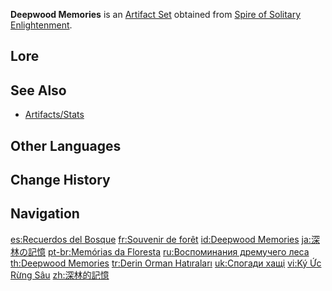 {{Artifact Set Infobox
|id        = 521
|flower    = Labyrinth Wayfarer
|plume     = Scholar of Vines
|sands     = A Time of Insight
|goblet    = Lamp of the Lost
|circlet   = Laurel Coronet
|2pcBonus  = {{Color|[[Dendro DMG Bonus]]}} +15%
|4pcBonus  = After [[Elemental Skill]]s or [[Elemental Burst|Bursts]] hit opponents, the targets' [[Dendro RES]] will be decreased by 30% for 8s. This effect can be triggered even if the equipping character is not on the field.
|source4.1 = [[Spire of Solitary Enlightenment]]
|source5.1 = [[Spire of Solitary Enlightenment]]
|source5.2 = [[Artifact Strongbox: Deepwood Memories]]
|eff_att1  = Elemental DMG Bonus
|eff_att2  = Dendro DMG Bonus
|eff_att3  = Dendro RES Reduction
}}
'''Deepwood Memories''' is an [[Artifact Set]] obtained from [[Spire of Solitary Enlightenment]].
<!--
==Gameplay Notes==
-->
==Lore==
{{Artifact Lore|Deepwood Memories}}

==See Also==
*[[Artifacts/Stats]]
<!--
==Notes==
<references group="Note"/>
-->
==Other Languages==
{{Other Languages
|en      = Deepwood Memories
|zhs     = 深林的记忆
|zhs_rm  = Shēnlín de Jìyì
|zht     = 深林的記憶
|zht_rm  = Shēnlín de Jìyì
|zh_tl   = Deep Forest's Memory
|ja      = 深林の記憶
|ja_rm   = Shinrin no Kioku
|ja_tl   = Deep Forest's Memory
|ko      = 숲의 {{tt|기억|記憶}}
|ko_rm   = Sup-ui Gieok
|ko_tl   = Forest's Memory
|es      = Recuerdos del Bosque
|es_tl   = Forest Memories
|fr      = Souvenir de forêt
|fr_tl   = Forest Memory
|ru      = Воспоминания дремучего леса
|ru_tl   = Memories of a Thick Forest
|th      = Deepwood Memories
|vi      = Ký Ức Rừng Sâu
|vi_tl   = Deep Forest Memories
|de      = Erinnerungen des tiefen Waldes
|de_tl   = Memories of the Deep Forest
|id      = Deepwood Memories
|pt      = Memórias da Floresta
|pt_tl   = Forest Memories
|tr      = Derin Orman Hatıraları
|tr_tl   = Deep Forest's Memories
|it      = Memorie di Boscoprofondo
|it_tl   = Deepwood Memories
}}

==Change History==
{{Change History|3.0}}

==Navigation==
{{Artifact Navbox}}

[[es:Recuerdos del Bosque]]
[[fr:Souvenir de forêt]]
[[id:Deepwood Memories]]
[[ja:深林の記憶]]
[[pt-br:Memórias da Floresta]]
[[ru:Воспоминания дремучего леса]]
[[th:Deepwood Memories]]
[[tr:Derin Orman Hatıraları]]
[[uk:Спогади хащі]]
[[vi:Ký Ức Rừng Sâu]]
[[zh:深林的記憶]]